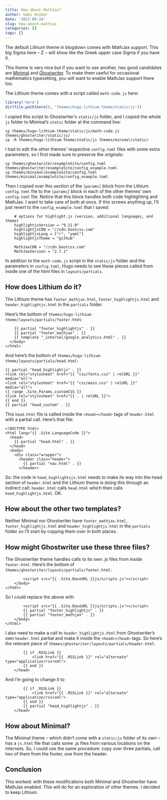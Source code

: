 ```yaml
---
title: How about MathJax?
author: Gabi Huiber
date: '2017-09-24'
slug: how-about-mathjax
categories: []
tags: []
---
```


The default Lithium theme in blogdown comes with MathJax support. This big Sigma here -- $\Sigma$ -- will show like the Greek upper case Sigma if you have it.

This theme is very nice but if you want to use another, two good candidates are [Minimal](https://github.com/calintat/minimal) and [Ghostwriter](https://github.com/jbub/ghostwriter). To make them useful for occasional mathematics typesetting, you will want to enable MathJax support there too.

The Lithium theme comes with a script called `math-code.js` here:

```r
library('here')
dir(file.path(here(), 'themes/hugo-lithium-theme/static/js'))
```

I copied this script to Ghostwriter's `static/js` folder, and I copied the whole `js` folder to Minimal's `static` folder at the command line:

```
cp themes/hugo-lithium-theme/static/js/math-code.js themes/ghostwriter/static/js/
cp -R themes/hugo-lithium-theme/static/js themes/minimal/static/
```

I had to edit the other themes' respective `config.toml` files with some extra parameters, so I  first made sure to preserve the originals:

```
cp themes/ghostwriter/exampleSite/config.toml themes/ghostwriter/exampleSite/config_example.toml
cp themes/minimal/exampleSite/config.toml themes/minimal/exampleSite/config_example.toml
```

Then I copied over this section of the `[params]` block from the Lithium `config.toml` file to the `[params]` block in each of the other themes' own `config.toml` file. Notice that this block handles both code highlighting and MathJax. I want to take care of both at once. If this screws anything up, I'll just revert to the `config_example.toml` that I saved:

```
    # options for highlight.js (version, additional languages, and theme)
    highlightjsVersion = "9.11.0"
    highlightjsCDN = "//cdn.bootcss.com"
    highlightjsLang = ["r", "yaml"]
    highlightjsTheme = "github"

    MathJaxCDN = "//cdn.bootcss.com"
    MathJaxVersion = "2.7.1"
```

In addition to the `math-code.js` script in the `static/js` folder and the parameters in `config.toml`, Hugo needs to see these pieces called from inside one of the html files in `layouts/partials`. 

## How does Lithium do it?

The Lithium theme has `footer_mathjax.html`, `footer_highlightjs.html` and `header_highlightjs.html` in the `partials` folder.

Here's the bottom of `themes/hugo-lithium-theme/layouts/partials/footer.html`:

```
    {{ partial "footer_highlightjs" . }}
    {{ partial "footer_mathjax" . }}
    {{ template "_internal/google_analytics.html" . }}
  </body>
</html>
```

And here's the bottom of `themes/hugo-lithium-theme/layouts/partials/head.html`:

```
{{ partial "head_highlightjs" . }}
<link rel="stylesheet" href="{{ "css/fonts.css" | relURL }}" media="all">
<link rel="stylesheet" href="{{ "css/main.css" | relURL }}" media="all">
{{ range .Site.Params.customCSS }}
<link rel="stylesheet" href="{{ . | relURL }}">
{{ end }}
{{ partial "head_custom" . }}
```

This `head.html` file is called inside the `<head></head>` tags of `header.html` with a partial call. Here's that file: 

```
<!DOCTYPE html>
<html lang="{{ .Site.LanguageCode }}">
  <head>
    {{ partial "head.html" . }}
  </head>
  <body>
    <div class="wrapper">
      <header class="header">
        {{ partial "nav.html" . }}
      </header>
```

So: the code in `head_highlightsjs.html` needs to make its way into the head section of `header.html` and the Lithium theme is doing this through an indirect call: `header.html` calls `head.html` which then calls `head_highlightjs.html`. OK.

## How about the other two templates?

Neither Minimal nor Ghostwriter have `footer_mathjax.html`, `footer_highlightjs.html` and `header_highlightjs.html` in the `partials` folder so I'll start by copying them over in both places. 

## How might Ghostwriter use these three files?

The Ghostwriter theme handles calls to its own .js files from inside `footer.html`. Here's the bottom of `themes/ghostwriter/layouts/partials/footer.html`:

```
        <script src="{{ .Site.BaseURL }}js/scripts.js"></script>
    </body>
</html>
```

So I could replace the above with

```
        <script src="{{ .Site.BaseURL }}js/scripts.js"></script>
        {{ partial "footer_highlightjs" . }}
        {{ partial "footer_mathjax" . }}
    </body>
</html>
```

I also need to make a call to `header_highlightjs.html` from Ghostwriter's own `header.html` partial and make it inside the `<head></head>` tags. So here's the relevant piece of `themes/ghostwriter/layouts/partials/header.html`:

```
        {{ if .RSSLink }}
            <link href="{{ .RSSLink }}" rel="alternate" type="application/rss+xml">
        {{ end }}
    </head>
```

And I'm going to change it to

```
        {{ if .RSSLink }}
            <link href="{{ .RSSLink }}" rel="alternate" type="application/rss+xml">
        {{ end }}
        {{ partial "head_highlightjs" . }}
    </head>
```

## How about Minimal?

The Minimal theme -- which didn't come with a `static/js` folder of its own -- has a `js.html` file that calls some .js files from various locations on the internets. So, I could use the same procedure: copy over three partials, call two of them from the footer, one from the header. 

## Conclusion

This worked: with these modifications both Minimal and Ghostwriter have MathJax enabled. This will do for an exploration of other themes. I decided to keep Lithium.
